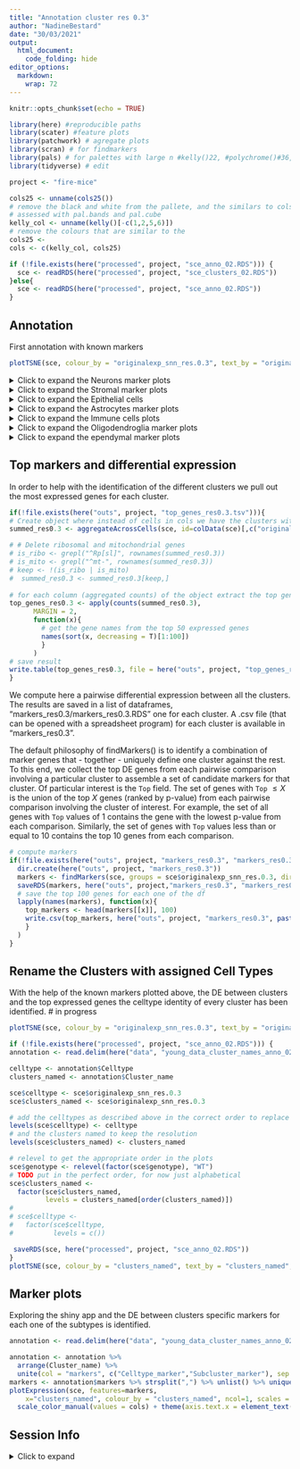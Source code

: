 ```yaml
---
title: "Annotation cluster res 0.3"
author: "NadineBestard"
date: "30/03/2021"
output:
  html_document:
    code_folding: hide
editor_options: 
  markdown: 
    wrap: 72
---
```


```r
knitr::opts_chunk$set(echo = TRUE)
```

```r
library(here) #reproducible paths
library(scater) #feature plots
library(patchwork) # agregate plots
library(scran) # for findmarkers
library(pals) # for palettes with large n #kelly()22, #polychrome()#36, cols
library(tidyverse) # edit 
```

```r
project <- "fire-mice"
```
```r
cols25 <- unname(cols25())
# remove the black and white from the pallete, and the similars to cols25
# assessed with pal.bands and pal.cube
kelly_col <- unname(kelly()[-c(1,2,5,6)])
# remove the colours that are similar to the 
cols25 <- 
cols <- c(kelly_col, cols25)
```

```r
if (!file.exists(here("processed", project, "sce_anno_02.RDS"))) {
  sce <- readRDS(here("processed", project, "sce_clusters_02.RDS"))
}else{
  sce <- readRDS(here("processed", project, "sce_anno_02.RDS"))
}
```

## Annotation

First annotation with known markers


```r
plotTSNE(sce, colour_by = "originalexp_snn_res.0.3", text_by = "originalexp_snn_res.0.3", force = 0) + scale_color_manual(values = cols)
```

<details>

<summary> Click to expand the Neurons marker plots </summary>

```r
#Neurons:
list_plots <- lapply(c("Snap25", "Stmn2", "Rbfox3", "Gabrb2"),
                     function(x)plotTSNE(sce, colour_by = x ))

wrap_plots(list_plots) +  plot_annotation(title = "Neurons")
```

```r
plotExpression(sce, features=c("Snap25", "Stmn2", "Rbfox3", "Gabrb2") ,
    x="originalexp_snn_res.0.3", colour_by = "originalexp_snn_res.0.3", ncol=1) +  scale_color_manual(values = cols)
```

```r
#Inhibitory neurons

list_plots <- lapply(c("Gad1", "Gad2", "Slc32a1", "Pvalb"),
                     function(x)plotTSNE(sce, colour_by = x ))
wrap_plots(list_plots) +  plot_annotation(title =  "Inhibitory Neurons")
```

```r
plotExpression(sce, features=c("Gad1", "Gad2", "Slc32a1", "Pvalb"),
    x="originalexp_snn_res.0.3", colour_by = "originalexp_snn_res.0.3", ncol=1) +  scale_color_manual(values = cols)
```

```r
# Excitatory neurons

list_plots <- lapply(c("Satb2", "Slc12a6", "Slc17a7"),
                     function(x)plotTSNE(sce, colour_by = x )) 
wrap_plots(list_plots) +  plot_annotation(title =  "Exitatory Neurons")
```

```r
plotExpression(sce, features=c("Satb2", "Slc12a6", "Slc17a7"),
    x="originalexp_snn_res.0.3", colour_by = "originalexp_snn_res.0.3", ncol=1) +  scale_color_manual(values = cols)
```

```r
# RBFOX3 (and other Granulate cell markers)
list_plots <- lapply(c("Cdh15", "Calb2", "Rbfox3", "Reln"),
function(x)plotTSNE(sce, colour_by = x )) 
wrap_plots(list_plots) +  plot_annotation(title =  "RBFO3+ Neurons")
```

```r
plotExpression(sce, features=c("Cdh15", "Calb2", "Rbfox3", "Reln"),
    x="originalexp_snn_res.0.3", colour_by = "originalexp_snn_res.0.3", ncol=1) +  scale_color_manual(values = cols)
```

</details>

<details>

<summary> Click to expand the Stromal marker plots </summary>

```r
#Stromal

list_plots <- lapply(c( "Lamb1" , 
                                     "Hspg2", 
                                     "Col4a1", 
                                     "Fn1", 
                                     "Lama2"),
            function(x) plotTSNE(sce, colour_by = x ))

wrap_plots(list_plots) +  plot_annotation(title =  "Stromal")
```

```r
plotExpression(sce, features=c( "Lamb1" , 
                                     "Hspg2", 
                                     "Col4a1", 
                                     "Fn1", 
                                     "Lama2"),
    x="originalexp_snn_res.0.3", colour_by = "originalexp_snn_res.0.3", ncol=1) +  scale_color_manual(values = cols)
```

```r
# Endothelial cells and pericytes

list_plots <- lapply(c( "Cldn5",   
                                     "Icam2",
                                     "Pdgfrb", 
                                     "Notch3", 
                                     "Vwf",
                                     "Flt1",
                                     "Mecom"),
                     function(x)plotTSNE(sce, colour_by = x ))
wrap_plots(list_plots) +  plot_annotation(title =  " Endothelial cells and pericytes")
```

```r
plotExpression(sce, features=c( "Cldn5",   
                                     "Icam2",
                                     "Pdgfrb", 
                                     "Notch3", 
                                     "Vwf",
                                     "Flt1",
                                     "Mecom"),
    x="originalexp_snn_res.0.3", colour_by = "originalexp_snn_res.0.3", ncol=1) +  scale_color_manual(values = cols)
```

</details>

<details>

<summary>Click to expand the Epithelial cells </summary>

```r
list_plots <- lapply(c("Ttr", "Kcnj13", "Krt18"),
                     function(x)plotTSNE(sce, colour_by = x ))
wrap_plots(list_plots) +  plot_annotation(title =  "Choroid plexus epithelial cells")
```

```r
plotExpression(sce, features=c("Ttr", "Kcnj13", "Krt18"),
    x="originalexp_snn_res.0.3", colour_by = "originalexp_snn_res.0.3", ncol=1) +  scale_color_manual(values = cols)
```

</details>

<details>

<summary> Click to expand the Astrocytes marker plots </summary>

```r
# Astrocytes

list_plots <- lapply(c("Gja1",
                                    "Aqp4", 
                                    "Glul", 
                                    "Sox9", 
                                    "Ndrg2", 
                                    "Gfap", 
                                    "Aldh1a1", 
                                    "Aldh1l1", 
                                    "Vim", 
                                    "Apoe", 
                                    "Fgfr3"),
                     function(x)plotTSNE(sce, colour_by = x ))
wrap_plots(list_plots) +  plot_annotation(title = "Astrocyte")
```

```r
plotExpression(sce, features=c("Gja1",
                                    "Aqp4", 
                                    "Glul", 
                                    "Sox9", 
                                    "Ndrg2", 
                                    "Gfap", 
                                    "Aldh1a1", 
                                    "Aldh1l1", 
                                    "Vim", 
                                    "Apoe", 
                                    "Fgfr3"),
    x="originalexp_snn_res.0.3", colour_by = "originalexp_snn_res.0.3", ncol=1) +  scale_color_manual(values = cols)
```

```r
#Astrocyte markers as described in Zeisel et al. 2018 in the mouse for telencephalon and non-telencephalon astrocytes

list_plots <- lapply(c( "Agt", 
                                     "Mfge8",  
                                     "Slc6a11",
                                     "Slc6a9", 
                                     "Gdf10",
                                     "Islr",
                                     "Gfap",
                                     "Aqp4")  ,
                     function(x)plotTSNE(sce, colour_by = x ))
wrap_plots(list_plots) +  plot_annotation(title = "Astrocyte mouse telecephalon")
```

</details>

<details>

<summary> Click to expand the Immune cells plots </summary>

```r
#Microglia and macrophages

list_plots <- lapply(c( "Cd74", 
                                     "Spi1", 
                                     "Mrc1", 
                                     "Tmem119", 
                                     "Cx3cr1", 
                                     "Aif1",
                                     "P2ry12",
                                     "C1qc",
                                     "C1qa"),
            function(x)plotTSNE(sce, colour_by = x )) 
wrap_plots(list_plots) +  plot_annotation(title = "Microglia and macrophages")
```

```r
plotExpression(sce, features=c( "Cd74", 
                                     "Spi1", 
                                     "Mrc1", 
                                     "Tmem119", 
                                     "Cx3cr1", 
                                     "Aif1",
                                     "P2ry12",
                                     "C1qc",
                                     "C1qa"),
    x="originalexp_snn_res.0.3", colour_by = "originalexp_snn_res.0.3", ncol=1) +  scale_color_manual(values = cols)
```

```r
# Border associated mcrophages
list_plots <- lapply(c( "Mrc1", "Ms4a7", "Apoe"),
            function(x)plotTSNE(sce, colour_by = x )) 
wrap_plots(list_plots) +  plot_annotation(title = "Border associated macrophages")
```

```r
plotExpression(sce, features=c( "Mrc1", "Ms4a7", "Apoe"),
    x="originalexp_snn_res.0.3", colour_by = "originalexp_snn_res.0.3", ncol=1) +  scale_color_manual(values = cols)
```

```r
# Immune cells 
list_plots <- lapply(c( 
  # Tcells
  "Cd3e", 
  # Bcells
  "Cd19", 
  # Natural killer
  "Klrb1c", "Cd209a", 
  # all immune cells (CD45)
  "Ptprc"),
            function(x)plotTSNE(sce, 
                                colour_by = x ,
                                point_alpha=0.3,
                                point_size = 0.5)) 
wrap_plots(list_plots) +  plot_annotation(title = "Immune cells")
```

```r
plotExpression(sce, features=c( 
  # Tcells
  "Cd3e", 
  # Bcells
  "Cd19", 
  # Natural killer
  "Klrb1c", "Cd209a", 
  # all immune cells (CD45)
  "Ptprc"),
    x="originalexp_snn_res.0.3", colour_by = "originalexp_snn_res.0.3", ncol=1) +  scale_color_manual(values = cols)
```

```r
#monocybes/neutrophils
list_plots <- lapply(c( 
  # monocytes
  "S100a9",
  #neutrophils
  "Ly6g", "Camp"),
            function(x)plotTSNE(sce, 
                                colour_by = x ,
                                point_alpha=0.3,
                                point_size = 0.5)) 
wrap_plots(list_plots) +  plot_annotation(title = "Monocytes and Neutorphils cells")
```

```r
plotExpression(sce, features=c( 
   # monocytes
  "S100a9",
  #neutrophils
  "Ly6g", "Camp"),
    x="originalexp_snn_res.0.3", colour_by = "originalexp_snn_res.0.3", ncol=1) +  scale_color_manual(values = cols)
```

</details>

<details>

<summary> Click to expand the Oligodendroglia marker plots </summary>

```r
#OPCs

list_plots <- lapply(c("Pdgfra", 
                                    "Cspg4", 
                                    "Gpr17", 
                                    "Ptprz1",
                                    "Olig1", 
                                    "Olig2", 
                                    "Pcdh15", 
                                    "Ptgds",
                                    "Bcan"),
            function(x)plotTSNE(sce, colour_by = x )) 
wrap_plots(list_plots) +  plot_annotation(title = "OPCS")
```

```r
plotExpression(sce, features=c("Pdgfra", 
                                    "Cspg4", 
                                    "Gpr17", 
                                    "Ptprz1",
                                    "Olig1", 
                                    "Olig2", 
                                    "Pcdh15", 
                                    "Ptgds",
                                    "Bcan"),
    x="originalexp_snn_res.0.3", colour_by = "originalexp_snn_res.0.3", ncol=1) +  scale_color_manual(values = cols)
```

```r
#Oligodendrocytes

list_plots <- lapply(c("Plp1", 
                                    "Cnp", 
                                    "Mag", 
                                    "Mog", 
                                    "Mobp", 
                                    "Mbp", 
                                    "Sox10" ), 
            function(x)plotTSNE(sce, colour_by = x ))
wrap_plots(list_plots) +  plot_annotation(title =  "Oligodendrocytes")
```

```r
plotExpression(sce, features=c("Plp1", 
                                    "Cnp", 
                                    "Mag", 
                                    "Mog", 
                                    "Mobp", 
                                    "Mbp", 
                                    "Sox10" ),
    x="originalexp_snn_res.0.3", colour_by = "originalexp_snn_res.0.3", ncol=1) +  scale_color_manual(values = cols)
```

</details>

<details>

<summary> Click to expand the ependymal marker plots </summary>

```r
list_plots <- lapply(c("Vit", "Sox9", "Dynlrb2", "Ccdc153", "Rsph1", "Tm4sf1", "Pcp4l1", "Pcp4", "Hspa2", "Cd24a", "Mt2", "Chchd10"), 
           function(x)plotTSNE(sce, colour_by = x )) 
wrap_plots(list_plots) +  plot_annotation(title =  "Ependymal")

```

</details>

## Top markers and differential expression

In order to help with the identification of the different clusters we pull out the
most expressed genes for each cluster.

```r
if(!file.exists(here("outs", project, "top_genes_res0.3.tsv"))){
# Create object where instead of cells in cols we have the clusters with counts aggregated
summed_res0.3 <- aggregateAcrossCells(sce, id=colData(sce)[,c("originalexp_snn_res.0.3")])

# # Delete ribosomal and mitochondrial genes
# is_ribo <- grepl("^Rp[sl]", rownames(summed_res0.3))
# is_mito <- grepl("^mt-", rownames(summed_res0.3))
# keep <- !(is_ribo | is_mito)
#  summed_res0.3 <- summed_res0.3[keep,]
 
# for each column (aggregated counts) of the object extract the top genes
top_genes_res0.3 <- apply(counts(summed_res0.3), 
      MARGIN = 2,
      function(x){
        # get the gene names from the top 50 expressed genes
        names(sort(x, decreasing = T)[1:100])
        }
      )
# save result
write.table(top_genes_res0.3, file = here("outs", project, "top_genes_res0.3.tsv"), sep = "\t", quote = FALSE, col.names = TRUE, row.names = FALSE)
}
```

We compute here a pairwise differential expression between all the clusters. The results are saved in a list of dataframes, "markers_res0.3/markers_res0.3.RDS"
one for each cluster. A .csv file (that can be opened with a spreadsheet program) for each cluster is available in "markers_res0.3".

The default philosophy of findMarkers() is to identify a combination of marker genes that - together - uniquely define one cluster against the rest. To this end, we collect the top DE genes from each pairwise comparison involving a particular cluster to assemble a set of candidate markers for that cluster. 
Of particular interest is the `Top` field. The set of genes with `Top` $≤X$ is the union of the top $X$ genes (ranked by p-value) from each pairwise comparison involving the cluster of interest. For example, the set of all genes with `Top` values of 1 contains the gene with the lowest p-value from each comparison. Similarly, the set of genes with `Top` values less than or equal to 10 contains the top 10 genes from each comparison.

```r
# compute markers
if(!file.exists(here("outs", project, "markers_res0.3", "markers_res0.3.RDS"))){
  dir.create(here("outs", project, "markers_res0.3"))
  markers <- findMarkers(sce, groups = sce$originalexp_snn_res.0.3, direction="up", lfc=1)
  saveRDS(markers, here("outs", project,"markers_res0.3", "markers_res0.3.RDS"))
  # save the top 100 genes for each one of the df
  lapply(names(markers), function(x){
    top_markers <- head(markers[[x]], 100)
    write.csv(top_markers, here("outs", project, "markers_res0.3", paste0("top_markers_", x, "_res0.3.csv")), quote = FALSE)
    }
  )
}
```

## Rename the Clusters with assigned Cell Types

With the help of the known markers plotted above, the DE between clusters and the top 
expressed genes the celltype identity of every cluster has been identified. # in progress


```r
plotTSNE(sce, colour_by = "originalexp_snn_res.0.3", text_by = "originalexp_snn_res.0.3", force = 0) + scale_color_manual(values = cols)
```

```r
if (!file.exists(here("processed", project, "sce_anno_02.RDS"))) {
annotation <- read.delim(here("data", "young_data_cluster_names_anno_02_res03.tsv"))

celltype <- annotation$Celltype
clusters_named <- annotation$Cluster_name

sce$celltype <- sce$originalexp_snn_res.0.3 
sce$clusters_named <- sce$originalexp_snn_res.0.3

# add the celltypes as described above in the correct order to replace the levels.
levels(sce$celltype) <- celltype
# and the clusters named to keep the resolution
levels(sce$clusters_named) <- clusters_named

# relevel to get the appropriate order in the plots
sce$genotype <- relevel(factor(sce$genotype), "WT")
# TODO put in the perfect order, for now just alphabetical
sce$clusters_named <-
  factor(sce$clusters_named,
         levels = clusters_named[order(clusters_named)])
# 
# sce$celltype <- 
#   factor(sce$celltype, 
#          levels = c())

 saveRDS(sce, here("processed", project, "sce_anno_02.RDS"))
}
plotTSNE(sce, colour_by = "clusters_named", text_by = "clusters_named", text_size = 3, force = 1) + scale_color_manual(values = cols)
```

## Marker plots

Exploring the shiny app and the DE between clusters specific markers for each one of the subtypes is identified.

```r
annotation <- read.delim(here("data", "young_data_cluster_names_anno_02_res03.tsv"))

annotation <- annotation %>% 
  arrange(Cluster_name) %>% 
  unite(col = "markers", c("Celltype_marker","Subcluster_marker"), sep = ",", remove = FALSE, na.rm = TRUE)
markers <- annotation$markers %>% strsplit(",") %>% unlist() %>% unique()
plotExpression(sce, features=markers,
    x="clusters_named", colour_by = "clusters_named", ncol=1, scales = "free_y") +  
  scale_color_manual(values = cols) + theme(axis.text.x = element_text(angle = 45, hjust=1, vjust = 1)) 

```

## Session Info

<details>

<summary> Click to expand </summary>

```r
sessionInfo()
```

</details>
